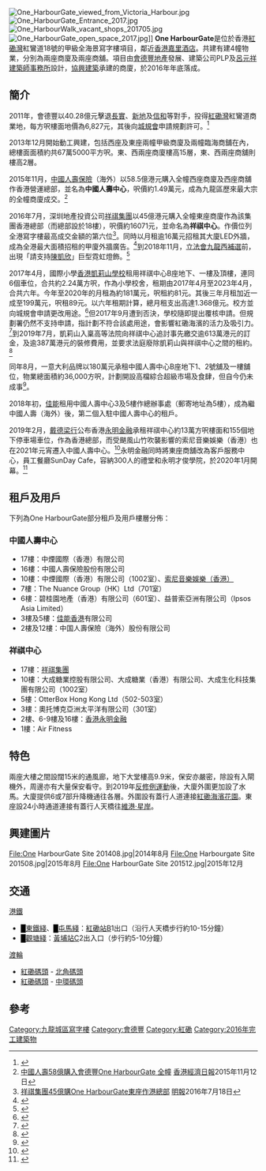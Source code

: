 [[File:One_HarbourGate_viewed_from_Victoria_Harbour.jpg|thumb]]
[[File:One_HarbourGate_Entrance_2017.jpg|thumb]]
[[File:One_HarbourWalk_vacant_shops_201705.jpg|thumb]]
[[File:One_HarbourGate_open_space_2017.jpg|thumb]]]]
'''One HarbourGate'''是位於香港[[紅磡灣|紅磡灣]]紅鸞道18號的甲級全海景寫字樓項目，鄰近[[香港嘉里酒店|香港嘉里酒店]]。共建有建4幢物業，分別為兩座商廈及兩座商舖。項目由[[會德豐地產|會德豐地產]]發展、建築公司PLP及[[呂元祥建築師事務所|呂元祥建築師事務所]]設計，[[協興建築|協興建築]]承建的商廈，於2016年年底落成。

== 簡介 ==
2011年，會德豐以40.28億元擊退[[長實|長實]]、[[新地|新地]]及[[信和|信和]]等對手，投得[[紅磡灣|紅磡灣]]紅鸞道商業地，每方呎樓面地價為6,827元，其後向[[城規會|城規會]]申請規劃許可。<ref>{{cite news|title=紅磡灣商地破頂賣40億|url=http://orientaldaily.on.cc/cnt/finance/20110805/00204_001.html|accessdate=2017-05-29|publisher=東方日報|date=2011-08-05|archive-date=2017-03-09|archive-url=https://web.archive.org/web/20170309135132/http://orientaldaily.on.cc/cnt/finance/20110805/00204_001.html|dead-url=no}}</ref>

2013年12月開始動工興建，包括西座及東座兩幢甲級商廈及兩幢臨海商舖在內，總樓面面積約共67萬5000平方呎。東、西兩座商廈樓高15層，東、西兩座商舖則樓高2層。

2015年11月，[[中國人壽保險|中國人壽保險]]（海外）以58.5億港元購入全幢西座商廈及西座商舖作香港營運總部，並名為'''中國人壽中心'''，呎價約1.49萬元，成為九龍區歷來最大宗的全幢商廈成交。<ref>[http://ps.hket.com/content/983188/%E4%B8%AD%E5%9C%8B%E4%BA%BA%E5%A3%BD58%E5%84%84%E8%B3%BC%E5%85%A5%E6%9C%83%E5%BE%B7%E8%B1%90One%20HarbourGate%20%E5%85%A8%E5%B9%A2/ 中國人壽58億購入會德豐One HarbourGate 全幢] {{Wayback|url=http://ps.hket.com/content/983188/%E4%B8%AD%E5%9C%8B%E4%BA%BA%E5%A3%BD58%E5%84%84%E8%B3%BC%E5%85%A5%E6%9C%83%E5%BE%B7%E8%B1%90One%20HarbourGate%20%E5%85%A8%E5%B9%A2/ |date=20160809162328 }} [[香港經濟日報|香港經濟日報]]2015年11月12日</ref>

2016年7月，深圳地產投資公司[[祥祺集團|祥祺集團]]以45億港元購入全幢東座商廈作為該集團香港總部（而總部設於18樓），呎價約16071元，並命名為'''祥祺中心'''。作價位列全港寫字樓最高成交金額的第六位<ref>[http://www.mpfinance.com/fin/instantp2.php?node=1468831194972&issue=20160718 祥祺集團45億購One HarbourGate東座作港總部] {{Wayback|url=http://www.mpfinance.com/fin/instantp2.php?node=1468831194972&issue=20160718 |date=20160817153733 }} [[明報|明報]]2016年7月18日</ref>。同時以月租逾16萬元招租其大廈LED外牆，成為全港最大面積招租的甲廈外牆廣告。<ref>{{cite news |title=中資甲廈外廣告位16萬招租 紅磡祥祺中心面向維港 全港最大宗 |url=https://news.mingpao.com/pns/dailynews/web_tc/article/20180416/s00004/1523815489797 |accessdate=2018-11-21 |work=明報 |date=2018-04-16 |archive-date=2018-11-21 |archive-url=https://web.archive.org/web/20181121205448/https://news.mingpao.com/pns/dailynews/web_tc/article/20180416/s00004/1523815489797 |dead-url=no }}</ref>到2018年11月，[[2018年11月香港立法會九龍西地方選區補選|立法會九龍西補選]]前，出現「請支持[[陳凱欣|陳凱欣]]」巨型霓虹燈飾。<ref>{{cite news |title=【Emily Online】陳凱欣偕王祖藍聽初創青年分享　維港見「請支持」霓虹燈飾 |url=https://news.mingpao.com/ins/instantnews/web_tc/article/20181121/s00001/1542806857839 |accessdate=2018-11-21 |work=明報 |date=2018-11-21 |archive-date=2018-11-21 |archive-url=https://web.archive.org/web/20181121205454/https://news.mingpao.com/ins/instantnews/web_tc/article/20181121/s00001/1542806857839 |dead-url=no }}</ref>

2017年4月，國際小學[[香港凱莉山學校|香港凱莉山學校]]租用祥祺中心B座地下、一樓及頂樓，連同6個車位，合共約2.24萬方呎，作為小學校舍，租期由2017年4月至2023年4月，合共六年。今年至2020年的月租為約181萬元，呎租約81元。其後三年月租加近一成至199萬元，呎租89元。以六年租期計算，總月租支出高達1.368億元。校方並向城規會申請更改用途。<ref>{{cite news|title=租用紅磡商廈　凱莉山校舍曝光|url=http://hd.stheadline.com/news/realtime/hk/865966/|accessdate=2017-04-14|publisher=頭條日報|date=2017-04-14|archive-date=2017-04-14|archive-url=https://web.archive.org/web/20170414162509/http://hd.stheadline.com/news/realtime/hk/865966/|dead-url=no}}</ref>但2017年9月遭到否決，學校隨即提出覆核申請。但規劃署仍然不支持申請，指計劃不符合該處用途，會影響紅磡海濱的活力及吸引力。<ref>{{cite news|author1=胡家欣|title=凱莉山學校紅磡設校舍再觸礁　城規會否決覆核申請|url=https://www.hk01.com/%E6%B8%AF%E8%81%9E/156227/%E5%87%B1%E8%8E%89%E5%B1%B1%E5%AD%B8%E6%A0%A1%E7%B4%85%E7%A3%A1%E8%A8%AD%E6%A0%A1%E8%88%8D%E5%86%8D%E8%A7%B8%E7%A4%81-%E5%9F%8E%E8%A6%8F%E6%9C%83%E5%90%A6%E6%B1%BA%E8%A6%86%E6%A0%B8%E7%94%B3%E8%AB%8B|accessdate=2018-02-15|publisher=香港01|date=2018-02-15|archive-date=2018-02-02|archive-url=https://web.archive.org/web/20180202141122/https://www.hk01.com/%E6%B8%AF%E8%81%9E/156227/%E5%87%B1%E8%8E%89%E5%B1%B1%E5%AD%B8%E6%A0%A1%E7%B4%85%E7%A3%A1%E8%A8%AD%E6%A0%A1%E8%88%8D%E5%86%8D%E8%A7%B8%E7%A4%81-%E5%9F%8E%E8%A6%8F%E6%9C%83%E5%90%A6%E6%B1%BA%E8%A6%86%E6%A0%B8%E7%94%B3%E8%AB%8B|dead-url=no}}</ref>到2019年7月，凱莉山入稟高等法院向祥祺中心追討事先繳交逾613萬港元的訂金，及逾387萬港元的裝修費用，並要求法庭廢除凱莉山與祥祺中心之間的租約。<ref>{{cite news |title=建分校受阻 凱莉山向祥祺中心追討近千萬賠償 |url=https://hd.stheadline.com/news/realtime/hk/1556931/%E5%8D%B3%E6%99%82-%E6%B8%AF%E8%81%9E-%E5%BB%BA%E5%88%86%E6%A0%A1%E5%8F%97%E9%98%BB-%E5%87%B1%E8%8E%89%E5%B1%B1%E5%90%91%E7%A5%A5%E7%A5%BA%E4%B8%AD%E5%BF%83%E8%BF%BD%E8%A8%8E%E8%BF%91%E5%8D%83%E8%90%AC%E8%B3%A0%E5%84%9F |accessdate=2020-02-21 |publisher=頭條日報 |date=2019-07-31 |archive-date=2020-02-21 |archive-url=https://web.archive.org/web/20200221105410/https://hd.stheadline.com/news/realtime/hk/1556931/%25E5%258D%25B3%25E6%2599%2582-%25E6%25B8%25AF%25E8%2581%259E-%25E5%25BB%25BA%25E5%2588%2586%25E6%25A0%25A1%25E5%258F%2597%25E9%2598%25BB-%25E5%2587%25B1%25E8%258E%2589%25E5%25B1%25B1%25E5%2590%2591%25E7%25A5%25A5%25E7%25A5%25BA%25E4%25B8%25AD%25E5%25BF%2583%25E8%25BF%25BD%25E8%25A8%258E%25E8%25BF%2591%25E5%258D%2583%25E8%2590%25AC%25E8%25B3%25A0%25E5%2584%259F |dead-url=no }}</ref>

同年8月，一意大利品牌以180萬元承租中國人壽中心B座地下1、2號舖及一樓舖位，物業總面積約36,000方呎，計劃開設高檔綜合超級市場及食肆，但自今仍未成事<ref>{{Cite web|url=http://hk.apple.nextmedia.com/realtime/finance/20170831/57152661|title=【商舖租賃】意大利超市集團180萬租紅磡國壽中心舖|accessdate=2017-09-12|work=Apple Daily 蘋果日報|archive-date=2017-09-12|archive-url=https://web.archive.org/web/20170912234751/http://hk.apple.nextmedia.com/realtime/finance/20170831/57152661|dead-url=no}}</ref>。

2018年初，[[佳能|佳能]]租用中國人壽中心3及5樓作總辦事處（郵寄地址為5樓），成為繼中國人壽（海外）後，第二個入駐中國人壽中心的租戶。

2019年2月，[[戴德梁行|戴德梁行]]公布香港[[永明金融|永明金融]]承租祥祺中心約13萬方呎樓面和155個地下停車場車位，作為香港總部，而受颶風山竹吹襲影響的索尼音樂娛樂（香港）也在2021年元宵遷入中國人壽中心。<ref>{{cite news |title=香港永明金融承租祥祺中心13萬方呎樓面 |url=https://hk.on.cc/hk/bkn/cnt/finance/20190203/bkn-20190203162310805-0203_00842_001.html |accessdate=2020-02-21 |publisher=on.cc |date=2019-02-03 |archive-date=2020-02-21 |archive-url=https://web.archive.org/web/20200221105407/https://hk.on.cc/hk/bkn/cnt/finance/20190203/bkn-20190203162310805-0203_00842_001.html |dead-url=no }}</ref>永明金融同時將東座商舖改為客戶服務中心，員工餐廳SunDay Cafe，容納300人的禮堂和永明才俊學院，於2020年1月開幕。<ref>{{cite news |author1=Samantha Chan |title=一睹永明金融以健康為主導的全新總辦事處 
|url=https://www.humanresourcesonline.net/%E4%B8%80%E7%9D%B9%E6%B0%B8%E6%98%8E%E9%87%91%E8%9E%8D%E4%BB%A5%E5%81%A5%E5%BA%B7%E7%82%BA%E4%B8%BB%E5%B0%8E%E7%9A%84%E5%85%A8%E6%96%B0%E7%B8%BD%E8%BE%A6%E4%BA%8B%E8%99%95/ |accessdate=2020-02-21 |publisher=humanresourcesonline.net |date=2020-02-05 }}{{Dead link|date=2020年7月 |bot=InternetArchiveBot |fix-attempted=yes }}</ref>

==租戶及用戶==
下列為One HarbourGate部分租戶及用戶樓層分佈：

===中國人壽中心===
*17樓：中煙國際（香港）有限公司
*16樓：中國人壽保險股份有限公司
*10樓：中煙國際（香港）有限公司（1002室）、[[索尼音樂娛樂（香港）|索尼音樂娛樂（香港）]]
*7樓：The Nuance Group（HK）Ltd（701室）
*6樓：碧桂園地產（香港）有限公司（601室）、益普索亞洲有限公司（Ipsos Asia Limited）
*3樓及5樓：[[佳能|佳能香港]]有限公司
*2樓及12樓：中国人壽保險（海外）股份有限公司

===祥祺中心===
*17樓：[[祥祺集團|祥祺集團]]
*10樓：大成糖業控股有限公司、大成糖業（香港）有限公司、大成生化科技集團有限公司（1002室）
*5樓：OtterBox Hong Kong Ltd（502-503室）
*3樓：奧托博克亞洲太平洋有限公司（301室）
*2樓、6-9樓及16樓：[[永明金融集團股份|香港永明金融]]
*1樓：Air Fitness

== 特色 ==
兩座大樓之間設闊15米的通風廊，地下大堂樓高9.9米，保安亦嚴密，除設有入閘機外，周邊亦有大量保安看守。到2019年[[反修例運動|反修例運動]]後，大廈外圍更加設了水馬。大廈提供6或7部升降機通往各層。外圍設有蓋行人道連接[[紅磡海濱花園|紅磡海濱花園]]。東座設24小時通道連接有蓋行人天橋往[[維港·星岸|維港·星岸]]。

== 興建圖片 ==
<gallery>
File:One HarbourGate Site 201408.jpg|2014年8月
File:One Harbourgate Site 201508.jpg|2015年8月
File:One HarbourGate Site 201512.jpg|2015年12月
</gallery>

== 交通 ==
;[[港鐵|港鐵]]
*<font color="{{東鐵綫色彩}}">█</font>[[東鐵綫|東鐵綫]]、<font color="{{屯馬綫色彩}}">█</font>[[屯馬綫|屯馬綫]]：[[紅磡站|紅磡站]]B1出口（沿行人天橋步行約10-15分鐘）
*<font color="{{觀塘綫色彩}}">█</font>[[觀塘綫|觀塘綫]]：[[黃埔站_(香港)|黃埔站]]C2出入口（步行約5-10分鐘）
;[[渡輪|渡輪]]
*[[紅磡碼頭|紅磡碼頭]] - [[北角碼頭|北角碼頭]]
*[[紅磡碼頭|紅磡碼頭]] - [[中環碼頭|中環碼頭]]

==參考==
{{reflist}}

{{九龍倉集團/會德豐}}

[[Category:九龍城區寫字樓|Category:九龍城區寫字樓]]
[[Category:會德豐|Category:會德豐]]
[[Category:紅磡|Category:紅磡]]
[[Category:2016年完工建築物|Category:2016年完工建築物]]